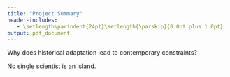 ```yaml
---
title: "Project Summary"
header-includes:
   - \setlength\parindent{24pt}\setlength{\parskip}{0.0pt plus 1.0pt}
output: pdf_document
---
```

\begin{raggedleft}
\textit{Overview}  
\end{raggedleft}  

  

Why does historical adaptation lead to contemporary constraints? 
\begin{raggedright} Typically, low standing genetic variation in functionally relevant traits may be the key limiting factor in response to novel selection regimes. On the other hand, even if standing genetic variation is large, negative correlations between functionally relevant traits may lead to constraints in evolutionary responses. However, the genetic basis of adaptation appears more complex because the genotype to phenotype map shifts alongside environmental gradients, leading to difficulty in predicting population responses to new environments. Therefore, the context in which a genotype produces a phenotype across different environments is poorly understood. 

Balsam poplar (*Populus basamifera*) represents an economically and ecologically important tree species that

is amenable to quantitative genetic and genomic analyses. Current common garden 


New techniques in quantitative genetic theory and genomic sequencing allow for unprecedented resolution of the genotype-phenotype map across different environments. 


I propose to 1) identify genetic constraints in growth performance over varying growing season lengths and 2) uncover the genomic landscape of trade-offs. 
\end{raggedright}




\begin{center}
\textit{Intellectual Merit}  
\end{center}   



\begin{center}
\textit{Broader Impact}  
\end{center}   
No single scientist is an island. 